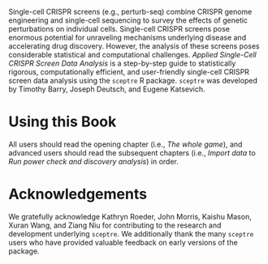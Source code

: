 Single-cell CRISPR screens (e.g., perturb-seq) combine CRISPR genome engineering and single-cell sequencing to survey the effects of genetic perturbations on individual cells. Single-cell CRISPR screens pose enormous potential for unraveling mechanisms underlying disease and accelerating drug discovery. However, the analysis of these screens poses considerable statistical and computational challenges. *Applied Single-Cell CRISPR Screen Data Analysis* is a step-by-step guide to statistically rigorous, computationally efficient, and user-friendly single-cell CRISPR screen data analysis using the `sceptre` R package. `sceptre` was developed by Timothy Barry, Joseph Deutsch, and Eugene Katsevich.

# Using this Book {.unnumbered}

All users should read the opening chapter (i.e., *The whole game*), and advanced users should read the subsequent chapters (i.e., *Import data* to *Run power check and discovery analysis*) in order.

# Acknowledgements {.unnumbered}

We gratefully acknowledge Kathryn Roeder, John Morris, Kaishu Mason, Xuran Wang, and Ziang Niu for contributing to the research and development underlying `sceptre`. We additionally thank the many `sceptre` users who have provided valuable feedback on early versions of the package.
